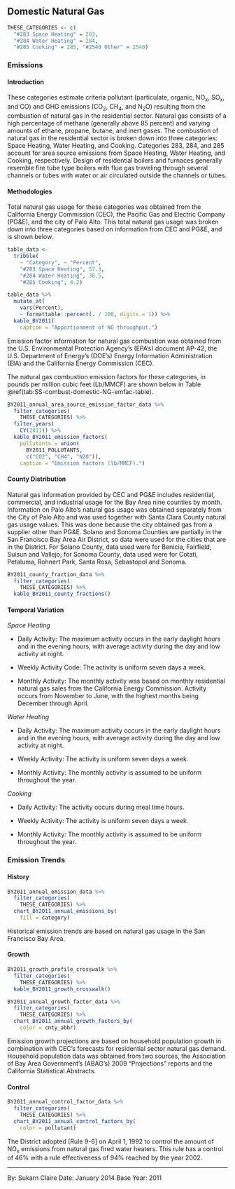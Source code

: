 ## Domestic Natural Gas

```r
THESE_CATEGORIES <- c(
  "#283 Space Heating" = 283,
  "#284 Water Heating" = 284,
  "#285 Cooking" = 285, "#2540 Other" = 2540)
```

### Emissions

#### Introduction {-}

These categories estimate criteria pollutant (particulate, organic, NO~x~, SO~x~, and CO) and GHG emissions (CO~2~, CH~4~, and N~2~O) resulting from the combustion of natural gas in the residential sector. Natural gas consists of a high percentage of methane (generally above 85 percent) and varying amounts of ethane, propane, butane, and inert gases. The combustion of natural gas in the residential sector is broken down into three categories: Space Heating, Water Heating, and Cooking. Categories 283, 284, and 285 account for area source emissions from Space Heating, Water Heating, and Cooking, respectively.
Design of residential boilers and furnaces generally resemble fire tube type boilers with flue gas traveling through several channels or tubes with water or air circulated outside the channels or tubes.

#### Methodologies {-}

Total natural gas usage for these categories was obtained from the California Energy Commission (CEC), the Pacific Gas and Electric Company (PG&E), and the city of Palo Alto. This total natural gas usage was broken down into three categories based on information from CEC and PG&E, and is shown below.

```r
table_data <-
  tribble(
    ~ "Category", ~ "Percent",
    "#283 Space Heating", 57.3,
    "#284 Water Heating", 38.5,
    "#285 Cooking", 4.2)

table_data %>%
  mutate_at(
    vars(Percent),
    ~ formattable::percent(. / 100, digits = 1)) %>%
  kable_BY2011(
    caption = "Apportionment of NG throughput.")
```

Emission factor information for natural gas combustion was obtained from the U.S. Environmental Protection Agency's (EPA's) document AP-42, the U.S. Department of Energy's (DOE's) Energy Information Administration (EIA) and the California Energy Commission (CEC).

The natural gas combustion emission factors for these categories, in pounds per million cubic feet (Lb/MMCF) are shown below in Table \@ref(tab:SS-combust-domestic-NG-emfac-table).

```r
BY2011_annual_area_source_emission_factor_data %>%
  filter_categories(
    THESE_CATEGORIES) %>%
  filter_years(
    CY(2011)) %>%
  kable_BY2011_emission_factors(
    pollutants = union(
      BY2011_POLLUTANTS,
      c("CO2", "CH4", "N2O")),
    caption = "Emission factors (lb/MMCF).")
```

#### County Distribution {-}

Natural gas information provided by CEC and PG&E includes residential, commercial, and industrial usage for the Bay Area nine counties by month. Information on Palo Alto's natural gas usage was obtained separately from the City of Palo Alto and was used together with Santa Clara County natural gas usage values. This was done because the city obtained gas from a supplier other than PG&E. Solano and Sonoma Counties are partially in the San Francisco Bay Area Air District, so data were used for the cities that are in the District. For Solano County, data used were for Benicia, Fairfield, Suisun and Vallejo; for Sonoma County, data used were for Cotati, Petaluma, Rohnert Park, Santa Rosa, Sebastopol and Sonoma.

```r
BY2011_county_fraction_data %>%
  filter_categories(
    THESE_CATEGORIES) %>%
  kable_BY2011_county_fractions()
```

#### Temporal Variation {-}

*Space Heating*

- Daily Activity: The maximum activity occurs in the early daylight hours and in the evening hours, with average activity during the day and low activity at night.

- Weekly Activity Code: The activity is uniform seven days a week.

- Monthly Activity: The monthly activity was based on monthly residential natural gas sales from the California Energy Commission. Activity occurs from November to June, with the highest months being December through April.

*Water Heating*

- Daily Activity: The maximum activity occurs in the early daylight hours and in the evening hours, with average activity during the day and low activity at night.

- Weekly Activity: The activity is uniform seven days a week.

- Monthly Activity: The monthly activity is assumed to be uniform throughout the year. 

*Cooking*

- Daily Activity: The activity occurs during meal time hours.

- Weekly Activity: The activity is uniform seven days a week.

- Monthly Activity: The monthly activity is assumed to be uniform throughout the year.

### Emission Trends

#### History {-}

```r
BY2011_annual_emission_data %>%
  filter_categories(
    THESE_CATEGORIES) %>%
  chart_BY2011_annual_emissions_by(
    fill = category) 
```

Historical emission trends are based on natural gas usage in the San Francisco Bay Area.

#### Growth {-}

```r
BY2011_growth_profile_crosswalk %>%
  filter_categories(
    THESE_CATEGORIES) %>%
  kable_BY2011_growth_crosswalk()
```

```r
BY2011_annual_growth_factor_data %>%
  filter_categories(
    THESE_CATEGORIES) %>%
  chart_BY2011_annual_growth_factors_by(
    color = cnty_abbr) 
```

Emission growth projections are based on household population growth in combination with CEC's forecasts for residential sector natural gas demand. Household population data was obtained from two sources, the Association of Bay Area Government's (ABAG's) 2009 "Projections" reports and the California Statistical Abstracts.

#### Control {-}

```r
BY2011_annual_control_factor_data %>%
  filter_categories(
    THESE_CATEGORIES) %>%
  chart_BY2011_annual_control_factors_by(
    color = pollutant) 
```

The District adopted [Rule 9-6] on April 1, 1992 to control the amount of NO~x~ emissions from natural gas fired water heaters. This rule has a control of 46% with a rule effectiveness of 94% reached by the year 2002.

***

By: Sukarn Claire 
Date: January 2014 
Base Year: 2011
